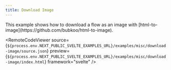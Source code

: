 ```yaml
---
title: Download Image
---
```



<ExampleLayout>
This example shows how to download a flow as an image with [html-to-image](https://github.com/bubkoo/html-to-image).

<RemoteCodeViewer
  source={`${process.env.NEXT_PUBLIC_SVELTE_EXAMPLES_URL}/examples/misc/download-image/source.json`}
  preview={`${process.env.NEXT_PUBLIC_SVELTE_EXAMPLES_URL}/examples/misc/download-image/index.html`}
  framework="svelte"
/>
</ExampleLayout>
